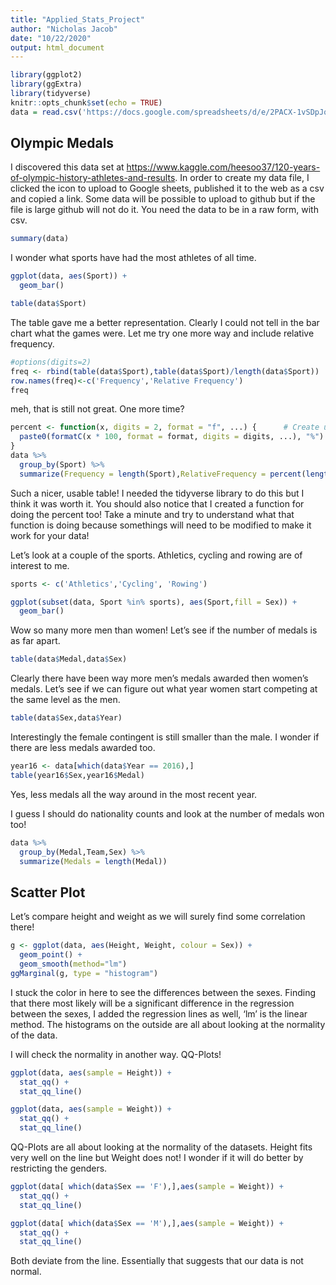```yaml
---
title: "Applied_Stats_Project"
author: "Nicholas Jacob"
date: "10/22/2020"
output: html_document
---
```


```r
library(ggplot2)
library(ggExtra)
library(tidyverse)
knitr::opts_chunk$set(echo = TRUE)
data = read.csv('https://docs.google.com/spreadsheets/d/e/2PACX-1vSDpJqmVSks0f4vLzzcmcTfPJ8TSu4ziCNpTFy_fIY6LibZksRXzCfJYXj9qZd4NiofejxoYSkmLMwu/pub?output=csv')

```

## Olympic Medals

I discovered this data set at <https://www.kaggle.com/heesoo37/120-years-of-olympic-history-athletes-and-results>.  In order to create my data file, I clicked the icon to upload to Google sheets, published it to the web as a csv and copied a link.  Some data will be possible to upload to github but if the file is large github will not do it.  You need the data to be in a raw form, with csv.


```r
summary(data)
```
I wonder what sports have had the most athletes of all time.
```r
ggplot(data, aes(Sport)) +
  geom_bar()
```
```r
table(data$Sport)
```
The table gave me a better representation.  Clearly I could not tell in the bar chart what the games were.  Let me try one more way and include relative frequency.

```r
#options(digits=2)
freq <- rbind(table(data$Sport),table(data$Sport)/length(data$Sport))
row.names(freq)<-c('Frequency','Relative Frequency')
freq
```
meh, that is still not great.  One more time?
```r
percent <- function(x, digits = 2, format = "f", ...) {      # Create user-defined function
  paste0(formatC(x * 100, format = format, digits = digits, ...), "%")
} 
data %>%
  group_by(Sport) %>%
  summarize(Frequency = length(Sport),RelativeFrequency = percent(length(Sport)/271116))
```

Such a nicer, usable table!  I needed the tidyverse library to do this but I think it was worth it.  You should also notice that I created a function for doing the percent too!  Take a minute and try to understand what that function is doing because somethings will need to be modified to make it work for your data!

Let's look at a couple of the sports.  Athletics, cycling and rowing are of interest to me.

```r
sports <- c('Athletics','Cycling', 'Rowing')

ggplot(subset(data, Sport %in% sports), aes(Sport,fill = Sex)) +
  geom_bar()
```
Wow so many more men than women!  Let's see if the number of medals is as far apart.
```r
table(data$Medal,data$Sex)
```
Clearly there have been way more men's medals awarded then women's medals.  Let's see if we can figure out what year women start competing at the same level as the men.
```r
table(data$Sex,data$Year)
```
Interestingly the female contingent is still smaller than the male.  I wonder if there are less medals awarded too.
```r
year16 <- data[which(data$Year == 2016),]
table(year16$Sex,year16$Medal)
```
Yes, less medals all the way around in the most recent year.  

I guess I should do nationality counts and look at the number of medals won too!
```r
data %>%
  group_by(Medal,Team,Sex) %>%
  summarize(Medals = length(Medal))
```

## Scatter Plot

Let's compare height and weight as we will surely find some correlation there!

```r
g <- ggplot(data, aes(Height, Weight, colour = Sex)) + 
  geom_point() +
  geom_smooth(method="lm")
ggMarginal(g, type = "histogram")
```

I stuck the color in here to see the differences between the sexes.  Finding that there most likely will be a significant difference in the regression between the sexes, I added the regression lines as well, 'lm' is the linear method.  The histograms on the outside are all about looking at the normality of the data. 

I will check the normality in another way.  QQ-Plots!

```r
ggplot(data, aes(sample = Height)) + 
  stat_qq() +
  stat_qq_line()
```
```r
ggplot(data, aes(sample = Weight)) + 
  stat_qq() +
  stat_qq_line()
```
QQ-Plots are all about looking at the normality of the datasets.  Height fits very well on the line but Weight does not!  I wonder if it will do better by restricting the genders.
```r
ggplot(data[ which(data$Sex == 'F'),],aes(sample = Weight)) +
  stat_qq() +
  stat_qq_line()
```

```r
ggplot(data[ which(data$Sex == 'M'),],aes(sample = Weight)) +
  stat_qq() +
  stat_qq_line()
```

Both deviate from the line.  Essentially that suggests that our data is not normal.